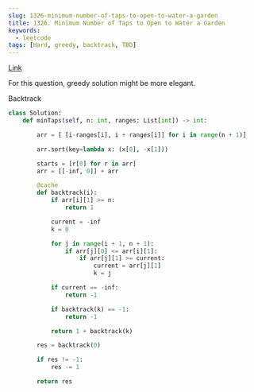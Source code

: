 ```yaml
---
slug: 1326-minimum-number-of-taps-to-open-to-water-a-garden
title: 1326. Minimum Number of Taps to Open to Water a Garden
keywords:
  - leetcode
tags: [Hard, greedy, backtrack, TBD]
---
```


[Link](https://leetcode.com/problems/minimum-number-of-taps-to-open-to-water-a-garden/description/)

For this question, greedy solution might be more elegant.

Backtrack

```python
class Solution:
    def minTaps(self, n: int, ranges: List[int]) -> int:

        arr = [ [i-ranges[i], i + ranges[i]] for i in range(n + 1)]

        arr.sort(key=lambda x: (x[0], -x[1]))

        starts = [r[0] for r in arr]
        arr = [[-inf, 0]] + arr

        @cache
        def backtrack(i):
            if arr[i][1] >= n:
                return 1

            current = -inf
            k = 0

            for j in range(i + 1, n + 1):
                if arr[j][0] <= arr[i][1]:
                    if arr[j][1] >= current:
                        current = arr[j][1]
                        k = j

            if current == -inf:
                return -1

            if backtrack(k) == -1:
                return -1

            return 1 + backtrack(k)

        res = backtrack(0)

        if res != -1:
            res -= 1

        return res
```
